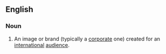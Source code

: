 ==English==

===Noun===
{{en-noun}}

# An image or brand (typically a [[corporate]] one) created for an [[international]] [[audience]].